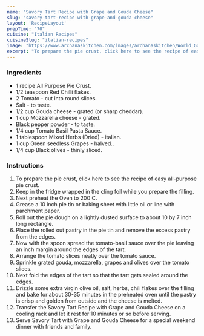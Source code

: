 ---
name: "Savory Tart Recipe with Grape and Gouda Cheese"
slug: "savory-tart-recipe-with-grape-and-gouda-cheese"
layout: 'RecipeLayout'
prepTime: "70"
cuisine: "Italian Recipes"
cuisineSlug: "italian-recipes"
image: "https://www.archanaskitchen.com/images/archanaskitchen/World_Gourmet_Recipes/Savory_Tart_Recipe_with_Grape_and_Gouda_Cheese-1.jpg"
excerpt: "To prepare the pie crust, click here to see the recipe of easy all-purpose pie crust"
---

### Ingredients

- 1 recipe All Purpose Pie Crust.
- 1/2 teaspoon Red Chilli flakes.
- 2 Tomato - cut into round slices.
- Salt - to taste.
- 1/2 cup Gouda cheese - grated (or sharp cheddar).
- 1 cup Mozzarella cheese - grated.
- Black pepper powder - to taste.
- 1/4 cup Tomato Basil Pasta Sauce.
- 1 tablespoon Mixed Herbs (Dried) - italian.
- 1 cup Green seedless Grapes - halved..
- 1/4 cup Black olives - thinly sliced.

### Instructions

1. To prepare the pie crust, click here to see the recipe of easy all-purpose pie crust.
1. Keep in the fridge wrapped in the cling foil while you prepare the filling.
1. Next preheat the Oven to 200 C.
1. Grease a 10 inch pie tin or baking sheet with little oil or line with parchment paper.
1. Roll out the pie dough on a lightly dusted surface to about 10 by 7 inch long rectangle.
1. Place the rolled out pastry in the pie tin and remove the excess pastry from the edges.
1. Now with the spoon spread the tomato-basil sauce over the pie leaving an inch margin around the edges of the tart.
1. Arrange the tomato slices neatly over the tomato sauce.
1. Sprinkle grated gouda, mozzarella, grapes and olives over the tomato slices.
1. Next fold the edges of the tart so that the tart gets sealed around the edges.
1. Drizzle some extra virgin olive oil, salt, herbs, chili flakes over the filling and bake for about 30-35 minutes in the preheated oven until the pastry is crisp and golden from outside and the cheese is melted.
1. Transfer the Savory Tart Recipe with Grape and Gouda Cheese on a cooling rack and let it rest for 10 minutes or so before serving.
1. Serve Savory Tart with Grape and Gouda Cheese for a special weekend dinner with friends and family.
